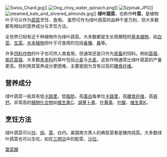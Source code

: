 {{unreferenced|time=2010-09-27T00:16:57+00:00}}
[[Image:Swiss_Chard.jpg|thumb]]]]
[[Image:Ong_choy_water_spinach.png|thumb]]]]
[[Image:Szpinak.JPG|thumb]]]]
[[Image:steamed_kale_and_slivered_almonds.jpg|thumb]]]]
'''绿叶蔬菜'''，也称作'''叶菜'''，是植物叶子可以作为[[蔬菜|蔬菜]]烹饪、食用。 虽然可作为绿叶蔬菜的品种千差万别，但大多数都有相似的营养成分与烹饪方法。  

全世界已知有近千种植物作为绿叶蔬菜。大多数都是生长周期短的[[草本植物|草本植物]]，如[[白菜|白菜]]、[[生菜|生菜]]。[[木本植物|木本植物]]但叶子可食用的包括[[香椿|香椿]]、[[桑|桑]]等。

许多[[饲料作物|饲料作物]]的叶子也可供人类食用，但通常还是只作为[[家畜|家畜]]的饲料。例如[[苜蓿|苜蓿]]、[[紫花苜蓿|紫花苜蓿]]、大多数[[禾本科|禾本科]]的草叶包括[[小麦|小麦]]与[[大麦|大麦]]。这些作物通常比绿叶蔬菜的产量更高，但利用其营养成分更困难，主要是因为含有过高的[[膳食纤维|膳食纤维]]。 

== 营养成分 ==
绿叶蔬菜一般具有低[[卡路里|卡路里]]，低[[脂肪|脂肪]]，高[[蛋白|蛋白]]每单位[[卡路里|卡路里]]，高[[膳食纤维|膳食纤维]]，高[[铁|铁]][[钙|钙]]，非常高的[[植物化合物|植物化合物]]如[[维生素C|维生素C]]、[[胡萝卜素|胡萝卜素]]、[[叶黄素|叶黄素]]、[[叶酸|叶酸]]、[[维生素K|维生素K]]。 

== 烹饪方法 ==
绿叶蔬菜可以[[炒|炒]]、[[炖|炖]]、[[蒸|蒸]]、白灼。美国南方黑人的典型菜肴是猪肉炖菜。大多数绿叶蔬菜也可以生吃，如在[[三明治|三明治]]中的配菜、[[沙律|沙拉]]。 

{{Authority control}}
[[Category:葉菜類|]]